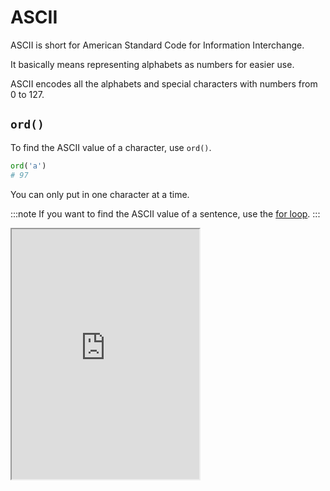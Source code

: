 # ASCII

ASCII is short for American Standard Code for Information Interchange.

It basically means representing alphabets as numbers for easier use.

ASCII encodes all the alphabets and special characters with numbers from 0 to 127.

## `ord()`

To find the ASCII value of a character, use `ord()`.

```python
ord('a')
# 97
```

You can only put in one character at a time.

:::note
If you want to find the ASCII value of a sentence, use the [for loop](/en/docs/python/data-flow/for/).
:::

<iframe
  loading="lazy"
  title="Python IDLE Trinket"
  src="https://trinket.io/embed/python3/4f4507d894"
  height="400"
/>

## `chr()`

To find the character from the ASCII value, use `chr()`.

```python
chr(97)
# 'a'
```

<iframe
  loading="lazy"
  title="Python IDLE Trinket"
  src="https://trinket.io/embed/python3/2f04cf1944"
  height="400"
/>


<Quiz
  quiz={{
    quizTitle: 'Python Quiz 6',
    quizSynopsis: 'ASCII',
    nrOfQuestions: '2',
    questions: [
      {
        question: 'print(ord("a") + 5)',
        questionType: 'text',
        answerSelectionType: 'single',
        answers: ['102', '97', '98', '99'],
        correctAnswer: '1',
        explanation:
          'The ascii value of "a" is 97. Add 5 to it and you get 102.',
        point: '80'
      },
      {
        question: 'print(ord(chr(97)))',
        questionType: 'text',
        answerSelectionType: 'single',
        answers: ['97', 'a', 'A', '아무것도 안나옴'],
        correctAnswer: '1',
        explanation:
          'The ascii value of "a" is 97. Use chr() to find the character.',
        point: '20'
      }
    ]
  }}
/>
